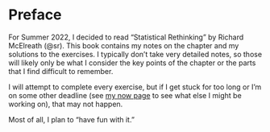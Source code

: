 # Preface {.unnumbered}

For Summer 2022, I decided to read "Statistical Rethinking" by Richard McElreath (@sr). This book contains my notes on the chapter and my solutions to the exercises. I typically don't take very detailed notes, so those will likely only be what I consider the key points of the chapter or the parts that I find difficult to remember.

I will attempt to complete every exercise, but if I get stuck for too long or I'm on some other deadline (see [my now page](https://wzbillings.com/now) to see what else I might be working on), that may not happen.

Most of all, I plan to "have fun with it."
